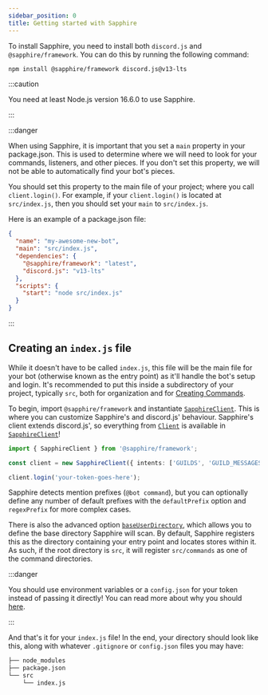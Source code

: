```yaml
---
sidebar_position: 0
title: Getting started with Sapphire
---
```


To install Sapphire, you need to install both `discord.js` and `@sapphire/framework`. You can do this by running the
following command:

```bash npm2yarn2pnpm
npm install @sapphire/framework discord.js@v13-lts
```

:::caution

You need at least Node.js version 16.6.0 to use Sapphire.

:::

:::danger

When using Sapphire, it is important that you set a `main` property in your package.json. This is used to determine
where we will need to look for your commands, listeners, and other pieces. If you don't set this property, we will not
be able to automatically find your bot's pieces.

You should set this property to the main file of your project; where you call `client.login()`. For example, if your
`client.login()` is located at `src/index.js`, then you should set your `main` to `src/index.js`.

Here is an example of a package.json file:

```json
{
  "name": "my-awesome-new-bot",
  "main": "src/index.js",
  "dependencies": {
    "@sapphire/framework": "latest",
    "discord.js": "v13-lts"
  },
  "scripts": {
    "start": "node src/index.js"
  }
}
```

:::

## Creating an `index.js` file

While it doesn't have to be called `index.js`, this file will be the main file for your bot (otherwise known as the
entry point) as it'll handle the bot's setup and login. It's recommended to put this inside a subdirectory of your
project, typically `src`, both for organization and for [Creating Commands](creating-a-basic-command).

To begin, import `@sapphire/framework` and instantiate [`SapphireClient`][sapphire]. This is where you can customize
Sapphire's and discord.js' behaviour. Sapphire's client extends discord.js', so everything from [`Client`][djs-client]
is available in [`SapphireClient`][sapphire]!

```typescript ts2esm2cjs|{3}|{3}
import { SapphireClient } from '@sapphire/framework';

const client = new SapphireClient({ intents: ['GUILDS', 'GUILD_MESSAGES'] });

client.login('your-token-goes-here');
```

Sapphire detects mention prefixes (`@bot command`), but you can optionally define any number of default prefixes with
the `defaultPrefix` option and `regexPrefix` for more complex cases.

There is also the advanced option [`baseUserDirectory`][baseuserdirectory], which allows you to define the base
directory Sapphire will scan. By default, Sapphire registers this as the directory containing your entry point and
locates stores within it. As such, if the root directory is `src`, it will register `src/commands` as one of the command
directories.

:::danger

You should use environment variables or a `config.json` for your token instead of passing it directly! You can read more
about why you should [here][securing-your-token].

:::

And that's it for your `index.js` file! In the end, your directory should look like this, along with whatever
`.gitignore` or `config.json` files you may have:

```bash {4}
├── node_modules
├── package.json
└── src
    └── index.js
```

[sapphire]: ../../Documentation/api-framework/classes/SapphireClient
[djs-client]: https://discord.js.org/#/docs/main/v13/class/Client
[baseuserdirectory]: ../../Documentation/api-framework/interfaces/SapphireClientOptions#baseuserdirectory
[securing-your-token]: https://discordjs.guide/preparations/setting-up-a-bot-application.html#your-token
